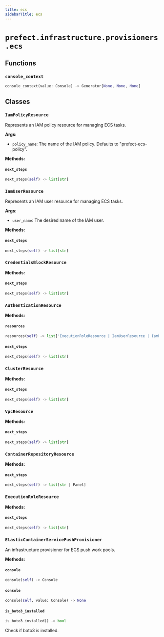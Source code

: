```yaml
---
title: ecs
sidebarTitle: ecs
---
```


# `prefect.infrastructure.provisioners.ecs`

## Functions

### `console_context` <sup><a href="https://github.com/prefecthq/prefect/blob/main/src/prefect/infrastructure/provisioners/ecs.py#L48" target="_blank"><Icon icon="github" size="14" /></a></sup>

```python
console_context(value: Console) -> Generator[None, None, None]
```

## Classes

### `IamPolicyResource` <sup><a href="https://github.com/prefecthq/prefect/blob/main/src/prefect/infrastructure/provisioners/ecs.py#L56" target="_blank"><Icon icon="github" size="14" /></a></sup>


Represents an IAM policy resource for managing ECS tasks.

**Args:**
- `policy_name`: The name of the IAM policy. Defaults to "prefect-ecs-policy".


**Methods:**

#### `next_steps` <sup><a href="https://github.com/prefecthq/prefect/blob/main/src/prefect/infrastructure/provisioners/ecs.py#L162" target="_blank"><Icon icon="github" size="14" /></a></sup>

```python
next_steps(self) -> list[str]
```

### `IamUserResource` <sup><a href="https://github.com/prefecthq/prefect/blob/main/src/prefect/infrastructure/provisioners/ecs.py#L166" target="_blank"><Icon icon="github" size="14" /></a></sup>


Represents an IAM user resource for managing ECS tasks.

**Args:**
- `user_name`: The desired name of the IAM user.


**Methods:**

#### `next_steps` <sup><a href="https://github.com/prefecthq/prefect/blob/main/src/prefect/infrastructure/provisioners/ecs.py#L240" target="_blank"><Icon icon="github" size="14" /></a></sup>

```python
next_steps(self) -> list[str]
```

### `CredentialsBlockResource` <sup><a href="https://github.com/prefecthq/prefect/blob/main/src/prefect/infrastructure/provisioners/ecs.py#L244" target="_blank"><Icon icon="github" size="14" /></a></sup>

**Methods:**

#### `next_steps` <sup><a href="https://github.com/prefecthq/prefect/blob/main/src/prefect/infrastructure/provisioners/ecs.py#L366" target="_blank"><Icon icon="github" size="14" /></a></sup>

```python
next_steps(self) -> list[str]
```

### `AuthenticationResource` <sup><a href="https://github.com/prefecthq/prefect/blob/main/src/prefect/infrastructure/provisioners/ecs.py#L370" target="_blank"><Icon icon="github" size="14" /></a></sup>

**Methods:**

#### `resources` <sup><a href="https://github.com/prefecthq/prefect/blob/main/src/prefect/infrastructure/provisioners/ecs.py#L426" target="_blank"><Icon icon="github" size="14" /></a></sup>

```python
resources(self) -> list['ExecutionRoleResource | IamUserResource | IamPolicyResource | CredentialsBlockResource']
```

#### `next_steps` <sup><a href="https://github.com/prefecthq/prefect/blob/main/src/prefect/infrastructure/provisioners/ecs.py#L520" target="_blank"><Icon icon="github" size="14" /></a></sup>

```python
next_steps(self) -> list[str]
```

### `ClusterResource` <sup><a href="https://github.com/prefecthq/prefect/blob/main/src/prefect/infrastructure/provisioners/ecs.py#L528" target="_blank"><Icon icon="github" size="14" /></a></sup>

**Methods:**

#### `next_steps` <sup><a href="https://github.com/prefecthq/prefect/blob/main/src/prefect/infrastructure/provisioners/ecs.py#L605" target="_blank"><Icon icon="github" size="14" /></a></sup>

```python
next_steps(self) -> list[str]
```

### `VpcResource` <sup><a href="https://github.com/prefecthq/prefect/blob/main/src/prefect/infrastructure/provisioners/ecs.py#L609" target="_blank"><Icon icon="github" size="14" /></a></sup>

**Methods:**

#### `next_steps` <sup><a href="https://github.com/prefecthq/prefect/blob/main/src/prefect/infrastructure/provisioners/ecs.py#L843" target="_blank"><Icon icon="github" size="14" /></a></sup>

```python
next_steps(self) -> list[str]
```

### `ContainerRepositoryResource` <sup><a href="https://github.com/prefecthq/prefect/blob/main/src/prefect/infrastructure/provisioners/ecs.py#L847" target="_blank"><Icon icon="github" size="14" /></a></sup>

**Methods:**

#### `next_steps` <sup><a href="https://github.com/prefecthq/prefect/blob/main/src/prefect/infrastructure/provisioners/ecs.py#L993" target="_blank"><Icon icon="github" size="14" /></a></sup>

```python
next_steps(self) -> list[str | Panel]
```

### `ExecutionRoleResource` <sup><a href="https://github.com/prefecthq/prefect/blob/main/src/prefect/infrastructure/provisioners/ecs.py#L997" target="_blank"><Icon icon="github" size="14" /></a></sup>

**Methods:**

#### `next_steps` <sup><a href="https://github.com/prefecthq/prefect/blob/main/src/prefect/infrastructure/provisioners/ecs.py#L1102" target="_blank"><Icon icon="github" size="14" /></a></sup>

```python
next_steps(self) -> list[str]
```

### `ElasticContainerServicePushProvisioner` <sup><a href="https://github.com/prefecthq/prefect/blob/main/src/prefect/infrastructure/provisioners/ecs.py#L1106" target="_blank"><Icon icon="github" size="14" /></a></sup>


An infrastructure provisioner for ECS push work pools.


**Methods:**

#### `console` <sup><a href="https://github.com/prefecthq/prefect/blob/main/src/prefect/infrastructure/provisioners/ecs.py#L1115" target="_blank"><Icon icon="github" size="14" /></a></sup>

```python
console(self) -> Console
```

#### `console` <sup><a href="https://github.com/prefecthq/prefect/blob/main/src/prefect/infrastructure/provisioners/ecs.py#L1119" target="_blank"><Icon icon="github" size="14" /></a></sup>

```python
console(self, value: Console) -> None
```

#### `is_boto3_installed` <sup><a href="https://github.com/prefecthq/prefect/blob/main/src/prefect/infrastructure/provisioners/ecs.py#L1130" target="_blank"><Icon icon="github" size="14" /></a></sup>

```python
is_boto3_installed() -> bool
```

Check if boto3 is installed.

